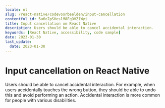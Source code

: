 ```yaml
---
locale: nl
slug: /react-native/codevoorbeelden/input-cancellation
contentful_id: 5u6o7pSHeslM8FgOVZ1Wyi
title: Input cancellation on React Native
description: Users should be able to cancel accidental interaction.
keywords: [React Native, accessibility, code sample]
date: 2023-01-30
last_update:
  date: 2023-01-30
---
```


# Input cancellation on React Native

Users should be able to cancel accidental interaction. For example, when users accidentally touches the wrong button, they should be able to undo this and avoid performing an action. Accidental interaction is more common for people with various disabilities.

<CodeSample id="input-cancellation" platform="react-native" locale="nl"/>
